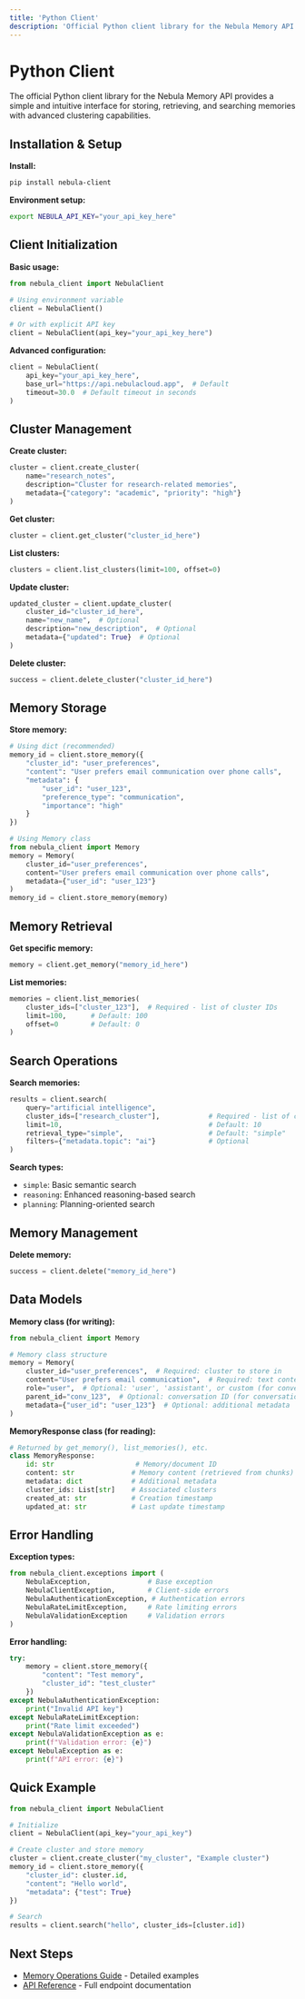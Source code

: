 ```yaml
---
title: 'Python Client'
description: 'Official Python client library for the Nebula Memory API'
---
```


# Python Client

The official Python client library for the Nebula Memory API provides a simple and intuitive interface for storing, retrieving, and searching memories with advanced clustering capabilities.


## Installation & Setup

**Install:**
```bash
pip install nebula-client
```

**Environment setup:**
```bash
export NEBULA_API_KEY="your_api_key_here"
```

## Client Initialization

**Basic usage:**
```python
from nebula_client import NebulaClient

# Using environment variable
client = NebulaClient()

# Or with explicit API key
client = NebulaClient(api_key="your_api_key_here")
```

**Advanced configuration:**
```python
client = NebulaClient(
    api_key="your_api_key_here",
    base_url="https://api.nebulacloud.app",  # Default
    timeout=30.0  # Default timeout in seconds
)
```

## Cluster Management

**Create cluster:**
```python
cluster = client.create_cluster(
    name="research_notes",
    description="Cluster for research-related memories",
    metadata={"category": "academic", "priority": "high"}
)
```

**Get cluster:**
```python
cluster = client.get_cluster("cluster_id_here")
```

**List clusters:**
```python
clusters = client.list_clusters(limit=100, offset=0)
```

**Update cluster:**
```python
updated_cluster = client.update_cluster(
    cluster_id="cluster_id_here",
    name="new_name",  # Optional
    description="new_description",  # Optional
    metadata={"updated": True}  # Optional
)
```

**Delete cluster:**
```python
success = client.delete_cluster("cluster_id_here")
```

## Memory Storage

**Store memory:**
```python
# Using dict (recommended)
memory_id = client.store_memory({
    "cluster_id": "user_preferences",
    "content": "User prefers email communication over phone calls",
    "metadata": {
        "user_id": "user_123",
        "preference_type": "communication",
        "importance": "high"
    }
})

# Using Memory class
from nebula_client import Memory
memory = Memory(
    cluster_id="user_preferences",
    content="User prefers email communication over phone calls",
    metadata={"user_id": "user_123"}
)
memory_id = client.store_memory(memory)
```

## Memory Retrieval

**Get specific memory:**
```python
memory = client.get_memory("memory_id_here")
```

**List memories:**
```python
memories = client.list_memories(
    cluster_ids=["cluster_123"],  # Required - list of cluster IDs
    limit=100,      # Default: 100
    offset=0        # Default: 0
)
```


## Search Operations

**Search memories:**
```python
results = client.search(
    query="artificial intelligence",
    cluster_ids=["research_cluster"],            # Required - list of cluster IDs
    limit=10,                                    # Default: 10
    retrieval_type="simple",                     # Default: "simple"
    filters={"metadata.topic": "ai"}             # Optional
)
```

**Search types:**
- `simple`: Basic semantic search
- `reasoning`: Enhanced reasoning-based search
- `planning`: Planning-oriented search

## Memory Management

**Delete memory:**
```python
success = client.delete("memory_id_here")
```

## Data Models

**Memory class (for writing):**
```python
from nebula_client import Memory

# Memory class structure
memory = Memory(
    cluster_id="user_preferences",  # Required: cluster to store in
    content="User prefers email communication",  # Required: text content
    role="user",  # Optional: 'user', 'assistant', or custom (for conversations)
    parent_id="conv_123",  # Optional: conversation ID (for conversations)
    metadata={"user_id": "user_123"}  # Optional: additional metadata
)
```

**MemoryResponse class (for reading):**
```python
# Returned by get_memory(), list_memories(), etc.
class MemoryResponse:
    id: str                    # Memory/document ID
    content: str              # Memory content (retrieved from chunks)
    metadata: dict            # Additional metadata
    cluster_ids: List[str]    # Associated clusters
    created_at: str           # Creation timestamp
    updated_at: str           # Last update timestamp
```

## Error Handling

**Exception types:**
```python
from nebula_client.exceptions import (
    NebulaException,              # Base exception
    NebulaClientException,        # Client-side errors
    NebulaAuthenticationException, # Authentication errors
    NebulaRateLimitException,     # Rate limiting errors
    NebulaValidationException     # Validation errors
)
```

**Error handling:**
```python
try:
    memory = client.store_memory({
        "content": "Test memory",
        "cluster_id": "test_cluster"
    })
except NebulaAuthenticationException:
    print("Invalid API key")
except NebulaRateLimitException:
    print("Rate limit exceeded")
except NebulaValidationException as e:
    print(f"Validation error: {e}")
except NebulaException as e:
    print(f"API error: {e}")
```

## Quick Example

```python
from nebula_client import NebulaClient

# Initialize
client = NebulaClient(api_key="your_api_key")

# Create cluster and store memory
cluster = client.create_cluster("my_cluster", "Example cluster")
memory_id = client.store_memory({
    "cluster_id": cluster.id,
    "content": "Hello world",
    "metadata": {"test": True}
})

# Search
results = client.search("hello", cluster_ids=[cluster.id])
```

## Next Steps

- [Memory Operations Guide](/guides/memory-operations) - Detailed examples
- [API Reference](/api-reference/overview) - Full endpoint documentation 